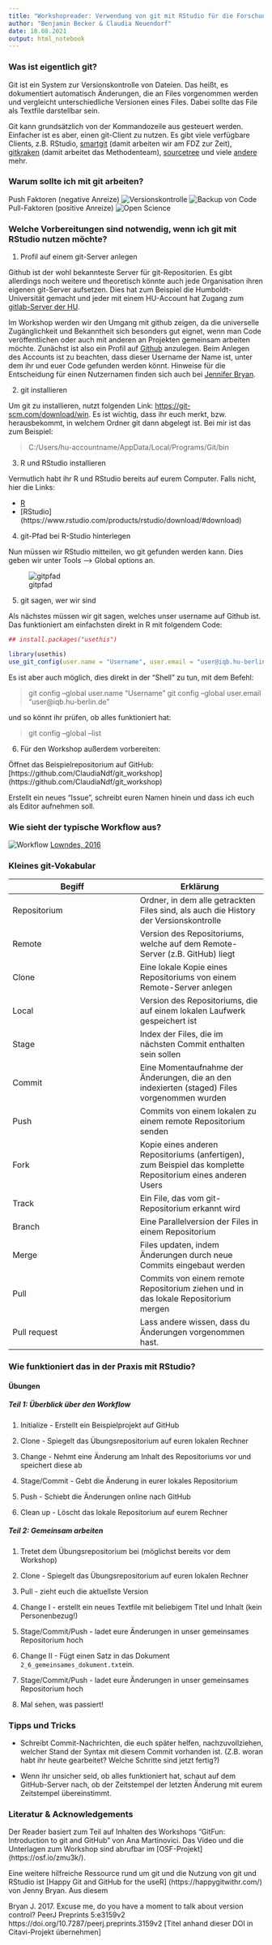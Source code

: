 ```yaml
---
title: "Workshopreader: Verwendung von git mit RStudio für die Forschung am IQB"
author: "Benjamin Becker & Claudia Neuendorf"
date: 18.08.2021
output: html_notebook
---
```



### Was ist eigentlich git?

Git ist ein System zur Versionskontrolle von Dateien. Das heißt, es dokumentiert automatisch Änderungen, die an Files vorgenommen werden und vergleicht unterschiedliche Versionen eines Files. Dabei sollte das File als Textfile darstellbar sein. 

Git kann grundsätzlich von der Kommandozeile aus gesteuert werden. Einfacher ist es aber, einen git-Client zu nutzen. Es gibt viele verfügbare Clients, z.B. RStudio, [smartgit](https://www.syntevo.com/smartgit/) (damit arbeiten wir am FDZ zur Zeit), [gitkraken](https://www.gitkraken.com/) (damit arbeitet das Methodenteam), [sourcetree](https://www.sourcetreeapp.com/) und viele [andere](https://acodez.in/git-gui-clients/) mehr.

### Warum sollte ich mit git arbeiten?

Push Faktoren (negative Anreize)
![Versionskontrolle](Abbildungen_Reader/GitFun_FINALdoc.jpg)
![Backup von Code](Abbildungen_Reader/GitFun_backup.bmp)
Pull-Faktoren (positive Anreize)
![Open Science](Abbildungen_Reader/Open_Science.png)

### Welche Vorbereitungen sind notwendig, wenn ich git mit RStudio nutzen möchte?
1.  Profil auf einem git-Server anlegen

Github ist der wohl bekannteste Server für git-Repositorien. Es gibt allerdings noch weitere und theoretisch könnte auch jede Organisation ihren eigenen git-Server aufsetzen. Dies hat zum Beispiel die Humboldt-Universität gemacht und jeder mit einem HU-Account hat Zugang zum [gitlab-Server der HU](https://scm.cms.hu-berlin.de/).  

Im Workshop werden wir den Umgang mit github zeigen, da die universelle Zugänglichkeit und Bekanntheit sich besonders gut eignet, wenn man Code veröffentlichen oder auch mit anderen an Projekten gemeinsam arbeiten möchte.
Zunächst ist also ein Profil auf [Github](https://github.com) anzulegen. Beim Anlegen des Accounts ist zu beachten, dass dieser Username der Name ist, unter dem ihr und euer Code gefunden werden könnt. Hinweise für die Entscheidung für einen Nutzernamen finden sich auch bei [Jennifer Bryan](https://happygitwithr.com/github-acct.html).

2. git installieren

Um git zu installieren, nutzt folgenden Link: [https://git-scm.com/download/win](https://git-scm.com/download/win). Es ist wichtig, dass ihr euch merkt, bzw. herausbekommt, in welchem Ordner git dann abgelegt ist. Bei mir ist das zum Beispiel: 

> C:/Users/hu-accountname/AppData/Local/Programs/Git/bin

3. R und RStudio installieren

Vermutlich habt ihr R und RStudio bereits auf eurem Computer. Falls nicht, hier die Links: 

* [R](https://ftp.fau.de/cran/) 
* [RStudio] (https://www.rstudio.com/products/rstudio/download/#download)

4. git-Pfad bei R-Studio hinterlegen

Nun müssen wir RStudio mitteilen, wo git gefunden werden kann. Dies geben wir unter Tools --> Global options an.

![gitpfad](Abbildungen_Reader/gitpfad.png)

5. git sagen, wer wir sind

Als nächstes müssen wir git sagen, welches unser username auf Github ist. Das funktioniert am einfachsten direkt in R mit folgendem Code:

```r

## install.packages("usethis")

library(usethis)
use_git_config(user.name = "Username", user.email = "user@iqb.hu-berlin.de")
```

Es ist aber auch möglich, dies direkt in der "Shell" zu tun, mit dem Befehl: 

> git config --global user.name "Username"
> git config --global user.email "user@iqb.hu-berlin.de"

und so könnt ihr prüfen, ob alles funktioniert hat:

> git config --global --list

6. Für den Workshop außerdem vorbereiten:

Öffnet das Beispielrepositorium auf GitHub: [https://github.com/ClaudiaNdf/git_workshop] (https://github.com/ClaudiaNdf/git_workshop)

Erstellt ein neues "Issue", schreibt euren Namen hinein und dass ich euch als Editor aufnehmen soll. 

### Wie sieht der typische Workflow aus?

![Workflow](Abbildungen_Reader/Funktion_von_github.png)
[Lowndes, 2016](https://jules32.github.io/2016-07-12-Oxford/git/)

### Kleines git-Vokabular

Begiff       | Erklärung
------------ | ------------
Repositorium | Ordner, in dem alle getrackten Files sind, als auch die History der Versionskontrolle
Remote       | Version des Repositoriums, welche auf dem Remote-Server (z.B. GitHub) liegt
Clone       | Eine lokale Kopie eines Repositoriums von einem Remote-Server anlegen
Local       | Version des Repositoriums, die auf einem lokalen Laufwerk gespeichert ist
Stage       | Index der Files, die im nächsten Commit enthalten sein sollen
Commit      | Eine Momentaufnahme der Änderungen, die an den indexierten (staged) Files vorgenommen wurden
Push        | Commits von einem lokalen zu einem remote Repositorium senden
Fork        | Kopie eines anderen Repositoriums (anfertigen), zum Beispiel das komplette Repositorium eines anderen Users
Track       | Ein File, das vom git-Repositorium erkannt wird
Branch      | Eine Parallelversion der Files in einem Repositorium
Merge       | Files updaten, indem Änderungen durch neue Commits eingebaut werden
Pull        | Commits von einem remote Repositorium ziehen und in das lokale Repositorium mergen
Pull request | Lass andere wissen, dass du Änderungen vorgenommen hast.

### Wie funktioniert das in der Praxis mit RStudio?

#### Übungen 

##### Teil 1: Überblick über den Workflow

1. Initialize - Erstellt ein Beispielprojekt auf GitHub 

2. Clone - Spiegelt das Übungsrepositorium auf euren lokalen Rechner

3. Change - Nehmt eine Änderung am Inhalt des Repositoriums vor und speichert diese ab

4. Stage/Commit - Gebt die Änderung in eurer lokales Repositorium

5. Push - Schiebt die Änderungen online nach GitHub 

6. Clean up - Löscht das lokale Repositorium auf eurem Rechner

##### Teil 2: Gemeinsam arbeiten

1. Tretet dem Übungsrepositorium bei (möglichst bereits vor dem Workshop)

2. Clone - Spiegelt das Übungsrepositorium auf euren lokalen Rechner

3. Pull - zieht euch die aktuellste Version
 
4. Change I - erstellt ein neues Textfile mit beliebigem Titel und Inhalt (kein Personenbezug!)

5. Stage/Commit/Push - ladet eure Änderungen in unser gemeinsames Repositorium hoch

6. Change II - Fügt einen Satz in das Dokument `2_6_gemeinsames_dokument.txt`ein.

7. Stage/Commit/Push - ladet eure Änderungen in unser gemeinsames Repositorium hoch

8. Mal sehen, was passiert!

### Tipps und Tricks

* Schreibt Commit-Nachrichten, die euch später helfen, nachzuvollziehen, welcher Stand der Syntax mit diesem Commit vorhanden ist. (Z.B. woran habt ihr heute gearbeitet? Welche Schritte sind jetzt fertig?)

* Wenn ihr unsicher seid, ob alles funktioniert hat, schaut auf dem GitHub-Server nach, ob der Zeitstempel der letzten Änderung mit eurem Zeitstempel übereinstimmt.



### Literatur & Acknowledgements

Der Reader basiert zum Teil auf Inhalten des Workshops "GitFun: Introduction to git and GitHub" von Ana Martinovici. Das Video und die Unterlagen zum Workshop sind abrufbar im [OSF-Projekt] (https://osf.io/zmu3k/).

Eine weitere hilfreiche Ressource rund um git und die Nutzung von git und RStudio ist [Happy Git and GitHub for the useR] (https://happygitwithr.com/) von Jenny Bryan. Aus diesem  

Bryan J. 2017. Excuse me, do you have a moment to talk about version control? PeerJ Preprints 5:e3159v2 https://doi.org/10.7287/peerj.preprints.3159v2 [Titel anhand dieser DOI in Citavi-Projekt übernehmen] 


